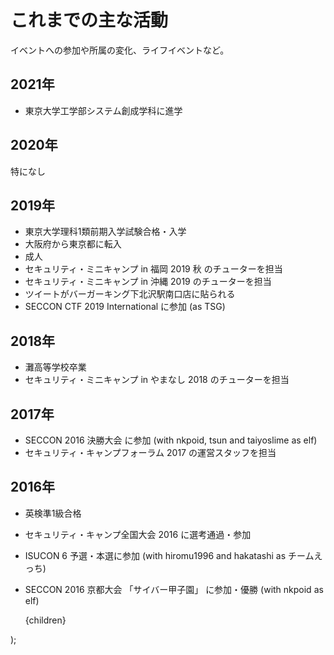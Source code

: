 
# これまでの主な活動

イベントへの参加や所属の変化、ライフイベントなど。

## 2021年

* 東京大学工学部システム創成学科に進学

## 2020年

特になし

## 2019年

* 東京大学理科1類前期入学試験合格・入学
* 大阪府から東京都に転入
* 成人
* <IconAnchor href='https://www.security-camp.or.jp/minicamp/fukuoka2019a.html' RightIcon={Open}>セキュリティ・ミニキャンプ in 福岡 2019 秋</IconAnchor> のチューターを担当
* <IconAnchor href='https://www.security-camp.or.jp/minicamp/okinawa2019.html' RightIcon={Open}>セキュリティ・ミニキャンプ in 沖縄 2019</IconAnchor> のチューターを担当
* <IconAnchor href='https://twitter.com/hideo54/status/1130030449638559744'>ツイート</IconAnchor>がバーガーキング下北沢駅南口店に<IconAnchor href='https://twitter.com/hideo54/status/1204218275233558528' RightIcon={Open}>貼られる</IconAnchor>
* <IconAnchor href='https://www.seccon.jp/2019/akihabara/#ctf' RightIcon={Open}>SECCON CTF 2019 International</IconAnchor> に参加 (as TSG)

## 2018年

* 灘高等学校卒業
* <IconAnchor href='https://www.security-camp.or.jp/minicamp/yamanashi2018.html' RightIcon={Open}>セキュリティ・ミニキャンプ in やまなし 2018</IconAnchor> のチューターを担当

## 2017年
* <IconAnchor href='http://2016.seccon.jp/news/#140' RightIcon={Open}>SECCON 2016 決勝大会</IconAnchor> に参加 (with nkpoid, tsun and taiyoslime as elf)
* <IconAnchor href='https://www.ipa.go.jp/jinzai/camp/2016/forum2017.html' RightIcon={Open}>セキュリティ・キャンプフォーラム 2017</IconAnchor> の運営スタッフを担当

## 2016年

* 英検準1級合格
* <IconAnchor href='https://www.ipa.go.jp/jinzai/camp/2016/zenkoku2016.html' RightIcon={Open}>セキュリティ・キャンプ全国大会 2016</IconAnchor> に選考通過・参加
* <IconAnchor href='http://isucon.net/archives/48465737.html' RightIcon={Open}>ISUCON 6</IconAnchor> 予選・本選に参加 (with hiromu1996 and hakatashi as チームえっち)
* <IconAnchor href='http://2016.seccon.jp/news/#121' RightIcon={Open}>SECCON 2016 京都大会 「サイバー甲子園」</IconAnchor> に参加・優勝 (with nkpoid as elf)

    <Layout title='活動 | hideo54.com'>
        {children}
    </Layout>
);
